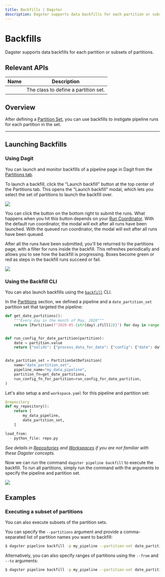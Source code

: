 ```yaml
---
title: Backfills | Dagster
description: Dagster supports data backfills for each partition or subsets of partitions.
---
```


# Backfills

Dagster supports data backfills for each partition or subsets of partitions.

## Relevant APIs

| Name                                         | Description                          |
| -------------------------------------------- | ------------------------------------ |
| <PyObject object="PartitionSetDefinition" /> | The class to define a partition set. |

## Overview

After defining a [Partition Set](/concepts/partitions-schedules-sensors/partitions#defining-a-partition),
you can use backfills to instigate pipeline runs for each partition in the set.

---

## Launching Backfills

### Using Dagit

You can launch and monitor backfills of a pipeline page in Dagit from
the [Partitions tab](/concepts/partitions-schedules-sensors/partitions#launching-partitions).

To launch a backfill, click the "Launch backfill" button at the top center of the Partitions tab.
This opens the "Launch backfill" modal, which lets you select the set of partitions to launch the
backfill over.

<!-- This was generated with:
    * `dagit -f repo.py` inside docs_snippets/overview/schedules_partitions/ directory
    * Navigating to the partitions page for `my_data_pipeline`
-->

<img src="/images/concepts/partitions-schedules-sensors/backfills-launch-modal.png" />

You can click the button on the bottom right to submit the runs. What happens when you hit this
button depends on your [Run Coordinator](/concepts/run-launchers-executors/run-coordinator).
With the default run coordinator, the modal will exit after all runs have been launched. With the
queued run coordinator, the modal will exit after all runs have been queued.

After all the runs have been submitted, you'll be returned to the partitions page, with a filter for
runs inside the backfill. This refreshes periodically and allows you to see how the backfill is
progressing. Boxes become green or red as steps in the backfill runs succeed or fail.

<img src="/images/concepts/partitions-schedules-sensors/partitions-page.png" />

### Using the Backfill CLI

You can also launch backfills using the [`backfill`](/\_apidocs/cli#dagster-pipeline-backfill) CLI.

In the [Partitions](/concepts/partitions-schedules-sensors/partitions) section, we defined a pipeline
and a `date_partition_set` partition set that targeted the pipeline:

```python file=/concepts/partitions_schedules_sensors/partition_definition.py startafter=start_def endbefore=end_def
def get_date_partitions():
    """Every day in the month of May, 2020"""
    return [Partition(f"2020-05-{str(day).zfill(2)}") for day in range(1, 32)]


def run_config_for_date_partition(partition):
    date = partition.value
    return {"solids": {"process_data_for_date": {"config": {"date": date}}}}


date_partition_set = PartitionSetDefinition(
    name="date_partition_set",
    pipeline_name="my_data_pipeline",
    partition_fn=get_date_partitions,
    run_config_fn_for_partition=run_config_for_date_partition,
)
```

Let's also setup a <PyObject module="dagster" object="RepositoryDefinition"/> and `workspace.yaml`
for this pipeline and partition set:

```python file=/concepts/partitions_schedules_sensors/repo.py startafter=start_repo_marker_0 endbefore=end_repo_marker_0
@repository
def my_repository():
    return [
        my_data_pipeline,
        date_partition_set,
    ]
```

```python file=/concepts/partitions_schedules_sensors/file_workspace.yaml
load_from:
  - python_file: repo.py
```

_See details in [Repositories](/concepts/repositories) and [Workspaces](/concepts/workspaces) if you_
_are not familiar with these Dagster concepts._

Now we can run the command `dagster pipeline backfill` to execute the backfill. To run all partitions,
simply run the command with the arguments to specify the pipeline and partition set.

<img src="/images/concepts/partitions-schedules-sensors/backfills-cli.png" />

## Examples

### Executing a subset of partitions

You can also execute subsets of the partition sets.

You can specify the `--partitions` argument and provide a comma-separated list of partition names
you want to backfill:

```bash
$ dagster pipeline backfill -p my_pipeline --partition-set date_partition_set --partitions M,Tu,W
```

Alternatively, you can also specify ranges of partitions using the `--from` and `--to` arguments:

```bash
$ dagster pipeline backfill -p my_pipeline --partition-set date_partition_set --from W --to F
```
